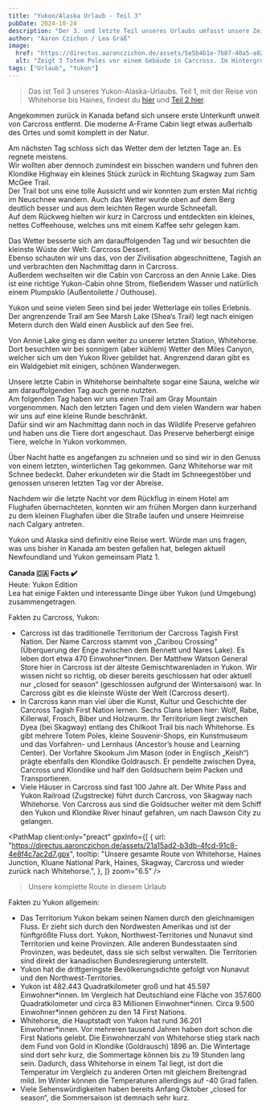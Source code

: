 ```yaml
---
title: "Yukon/Alaska Urlaub - Teil 3"
pubDate: 2024-10-24
description: "Der 3. und letzte Teil unseres Urlaubs umfasst unsere Zeit in Carcross, Whitehorse und Umgebung."
author: "Aaron Czichon / Lea Gräß"
image:
  href: "https://directus.aaronczichon.de/assets/5e5b4b1e-7b87-40a5-a82d-5d8c4baf36be.jpg?quality=70&width=1600"
  alt: "Zeigt 3 Totem Poles vor einem Gebäude in Carcross. Im Hintergrund die Berge und ein blauer Himmel mit ein paar Wolken."
tags: ["Urlaub", "Yukon"]
---
```



> Das ist Teil 3 unseres Yukon-Alaska-Urlaubs. Teil 1, mit der Reise von Whitehorse bis Haines, findest du [hier](https://canada.aaronczichon.de/blog/43-yukon-alaska-part1/) und [Teil 2 hier](https://canada.aaronczichon.de/blog/44-yukon-alaska-part2/).

Angekommen zurück in Kanada befand sich unsere erste Unterkunft unweit von Carcross entfernt. Die moderne A-Frame Cabin liegt etwas außerhalb des Ortes und somit komplett in der Natur.

Am nächsten Tag schloss sich das Wetter dem der letzten Tage an. Es regnete meistens.   
Wir wollten aber dennoch zumindest ein bisschen wandern und fuhren den Klondike Highway ein kleines Stück zurück in Richtung Skagway zum Sam McGee Trail.    
Der Trail bot uns eine tolle Aussicht und wir konnten zum ersten Mal richtig im Neuschnee wandern. Auch das Wetter wurde oben auf dem Berg deutlich besser und aus dem leichten Regen wurde Schneefall.   
Auf dem Rückweg hielten wir kurz in Carcross und entdeckten ein kleines, nettes Coffeehouse, welches uns mit einem Kaffee sehr gelegen kam.

<DirectusImage assetId="e6d45133-e47c-4953-9629-3892a5efea7c.jpg" />

Das Wetter besserte sich am darauffolgenden Tag und wir besuchten die kleinste Wüste der Welt: Carcross Dessert.    
Ebenso schauten wir uns das, von der Zivilisation abgeschnittene, Tagish an und verbrachten den Nachmittag dann in Carcross.   
Außerdem wechselten wir die Cabin von Carcross an den Annie Lake. Dies ist eine richtige Yukon-Cabin ohne Strom, fließendem Wasser und natürlich einem Plumpsklo (Außentoilette / Outhouse).

Yukon und seine vielen Seen sind bei jeder Wetterlage ein tolles Erlebnis.    
Der angrenzende Trail am See Marsh Lake (Shea‘s Trail) legt nach einigen Metern durch den Wald einen Ausblick auf den See frei.

Von Annie Lake ging es dann weiter zu unserer letzten Station, Whitehorse.   
Dort besuchten wir bei sonnigem (aber kühlem) Wetter den Miles Canyon, welcher sich um den Yukon River gebildet hat. Angrenzend daran gibt es ein Waldgebiet mit einigen, schönen Wanderwegen.   

<DirectusImage assetId="1ac5b357-e7da-4881-a59e-b5494442ec47.jpg" />

Unsere letzte Cabin in Whitehorse beinhaltete sogar eine Sauna, welche wir am darauffolgenden Tag auch gerne nutzten.    
Am folgenden Tag haben wir uns einen Trail am Gray Mountain vorgenommen. Nach den letzten Tagen und dem vielen Wandern war haben wir uns auf eine kleine Runde beschränkt.   
Dafür sind wir am Nachmittag dann noch in das Wildlife Preserve gefahren und haben uns die Tiere dort angeschaut. Das Preserve beherbergt einige Tiere, welche in Yukon vorkommen.    

<DirectusGallery folderName="45 Yukon Alaska Part 3" />

Über Nacht hatte es angefangen zu schneien und so sind wir in den Genuss von einem letzten, winterlichen Tag gekommen. Ganz Whitehorse war mit Schnee bedeckt. Daher erkundeten wir die Stadt im Schneegestöber und genossen unseren letzten Tag vor der Abreise.

Nachdem wir die letzte Nacht vor dem Rückflug in einem Hotel am Flughafen übernachteten, konnten wir am frühen Morgen dann kurzerhand zu dem kleinen Flughafen über die Straße laufen und unsere Heimreise nach Calgary antreten.

Yukon und Alaska sind definitiv eine Reise wert. Würde man uns fragen, was uns bisher in Kanada am besten gefallen hat, belegen aktuell Newfoundland und Yukon gemeinsam Platz 1.

**Canada 🇨🇦 Facts ✔️**  
Heute: Yukon Edition  
Lea hat einige Fakten und interessante Dinge über Yukon (und Umgebung) zusammengetragen.

Fakten zu Carcross, Yukon:   
-	Carcross ist das traditionelle Territorium der Carcross Tagish First Nation. Der Name Carcross stammt von „Caribou Crossing“ (Überquerung der Enge zwischen dem Bennett und Nares Lake). Es leben dort etwa 470 Einwohner*innen. Der Matthew Watson General Store hier in Carcross ist der älteste Gemischtwarenladen in Yukon. Wir wissen nicht so richtig, ob dieser bereits geschlossen hat oder aktuell nur „closed for season“ (geschlossen aufgrund der Wintersaison) war. In Carcross gibt es die kleinste Wüste der Welt (Carcross desert).   
-	In Carcross kann man viel über die Kunst, Kultur und Geschichte der Carcross Tagish First Nation lernen. Sechs Clans leben hier: Wolf, Rabe, Killerwal, Frosch, Biber und Holzwurm. Ihr Territorium liegt zwischen Dyea (bei Skagway) entlang des Chilkoot Trail bis nach Whitehorse. Es gibt mehrere Totem Poles, kleine Souvenir-Shops, ein Kunstmuseum und das Vorfahren- und Lernhaus (Ancestor’s house and Learning Center). Der Vorfahre Skookum Jim Mason (oder in Englisch „Keish“) prägte ebenfalls den Klondike Goldrausch. Er pendelte zwischen Dyea, Carcross und Klondike und half den Goldsuchern beim Packen und Transportieren.    
-	Viele Häuser in Carcross sind fast 100 Jahre alt. Der White Pass and Yukon Railroad (Zugstrecke) führt durch Carcross, von Skagway nach Whitehorse. Von Carcross aus sind die Goldsucher weiter mit dem Schiff den Yukon und Klondike River hinauf gefahren, um nach Dawson City zu gelangen. 

<PathMap
  client:only="preact"
  gpxInfo={[
    {
      url: "https://directus.aaronczichon.de/assets/21a15ad2-b3db-4fcd-91c8-4e8f4c7ac2d7.gpx",
      tooltip:
        "Unsere gesamte Route von Whitehorse, Haines Junction, Kluane National Park, Haines, Skagway, Carcross und wieder zurück nach Whitehorse.",
    },
  ]}
  zoom="6.5"
/>
> Unsere komplette Route in diesem Urlaub


Fakten zu Yukon allgemein:   
-	Das Territorium Yukon bekam seinen Namen durch den gleichnamigen Fluss. Er zieht sich durch den Nordwesten Amerikas und ist der fünftgrößte Fluss dort. Yukon, Northwest-Territories und Nunavut sind Territorien und keine Provinzen. Alle anderen Bundesstaaten sind Provinzen, was bedeutet, dass sie sich selbst verwalten. Die Territorien sind direkt der kanadischen Bundesregierung unterstellt.    
-	Yukon hat die drittgeringste Bevölkerungsdichte gefolgt von Nunavut und den Northwest-Territories.
-	Yukon ist 482.443 Quadratkilometer groß und hat 45.597 Einwohner\*innen. Im Vergleich hat Deutschland eine Fläche von 357.600 Quadratkilometer und circa 83 Millionen Einwohner\*innen. Circa 9.500 Einwohner\*innen gehören zu den 14 First Nations.    
-	Whitehorse, die Hauptstadt von Yukon hat rund 36.201 Einwohner\*innen. Vor mehreren tausend Jahren haben dort schon die First Nations gelebt. Die Einwohnerzahl von Whitehorse stieg stark nach dem Fund von Gold in Klondike (Goldrausch) 1896 an. Die Wintertage sind dort sehr kurz, die Sommertage können bis zu 19 Stunden lang sein. Dadurch, dass Whitehorse in einem Tal liegt, ist dort die Temperatur im Vergleich zu anderen Orten mit gleichem Breitengrad mild. Im Winter können die Temperaturen allerdings auf -40 Grad fallen.    
-	Viele Sehenswürdigkeiten haben bereits Anfang Oktober „closed for season“, die Sommersaison ist demnach sehr kurz.    